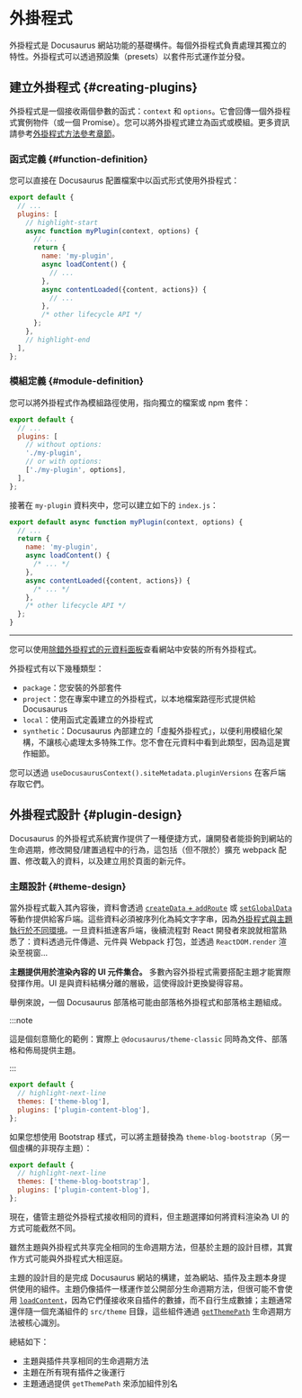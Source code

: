 # 外掛程式

外掛程式是 Docusaurus 網站功能的基礎構件。每個外掛程式負責處理其獨立的特性。外掛程式可以透過預設集（presets）以套件形式運作並分發。

## 建立外掛程式 {#creating-plugins}

外掛程式是一個接收兩個參數的函式：`context` 和 `options`。它會回傳一個外掛程式實例物件（或一個 Promise）。您可以將外掛程式建立為函式或模組。更多資訊請參考[外掛程式方法參考章節](../api/plugin-methods/README.mdx)。

### 函式定義 {#function-definition}

您可以直接在 Docusaurus 配置檔案中以函式形式使用外掛程式：

```js title="docusaurus.config.js"
export default {
  // ...
  plugins: [
    // highlight-start
    async function myPlugin(context, options) {
      // ...
      return {
        name: 'my-plugin',
        async loadContent() {
          // ...
        },
        async contentLoaded({content, actions}) {
          // ...
        },
        /* other lifecycle API */
      };
    },
    // highlight-end
  ],
};
```

### 模組定義 {#module-definition}

您可以將外掛程式作為模組路徑使用，指向獨立的檔案或 npm 套件：

```js title="docusaurus.config.js"
export default {
  // ...
  plugins: [
    // without options:
    './my-plugin',
    // or with options:
    ['./my-plugin', options],
  ],
};
```

接著在 `my-plugin` 資料夾中，您可以建立如下的 `index.js`：

```js title="my-plugin/index.js"
export default async function myPlugin(context, options) {
  // ...
  return {
    name: 'my-plugin',
    async loadContent() {
      /* ... */
    },
    async contentLoaded({content, actions}) {
      /* ... */
    },
    /* other lifecycle API */
  };
}
```

---

您可以使用[除錯外掛程式的元資料面板](/__docusaurus/debug/metadata)查看網站中安裝的所有外掛程式。

外掛程式有以下幾種類型：

- `package`：您安裝的外部套件
- `project`：您在專案中建立的外掛程式，以本地檔案路徑形式提供給 Docusaurus
- `local`：使用函式定義建立的外掛程式
- `synthetic`：Docusaurus 內部建立的「虛擬外掛程式」，以便利用模組化架構，不讓核心處理太多特殊工作。您不會在元資料中看到此類型，因為這是實作細節。

您可以透過 `useDocusaurusContext().siteMetadata.pluginVersions` 在客戶端存取它們。

## 外掛程式設計 {#plugin-design}

Docusaurus 的外掛程式系統實作提供了一種便捷方式，讓開發者能掛鉤到網站的生命週期，修改開發/建置過程中的行為，這包括（但不限於）擴充 webpack 配置、修改載入的資料，以及建立用於頁面的新元件。

### 主題設計 {#theme-design}

當外掛程式載入其內容後，資料會透過 [`createData` + `addRoute`](../api/plugin-methods/lifecycle-apis.mdx#addRoute) 或 [`setGlobalData`](../api/plugin-methods/lifecycle-apis.mdx#setGlobalData) 等動作提供給客戶端。這些資料必須被序列化為純文字字串，因為[外掛程式與主題執行於不同環境](./architecture.mdx)。一旦資料抵達客戶端，後續流程對 React 開發者來說就相當熟悉了：資料透過元件傳遞、元件與 Webpack 打包，並透過 `ReactDOM.render` 渲染至視窗...

**主題提供用於渲染內容的 UI 元件集合。** 多數內容外掛程式需要搭配主題才能實際發揮作用。UI 是與資料結構分離的層級，這使得設計更換變得容易。

舉例來說，一個 Docusaurus 部落格可能由部落格外掛程式和部落格主題組成。

:::note

這是個刻意簡化的範例：實際上 `@docusaurus/theme-classic` 同時為文件、部落格和佈局提供主題。

:::

```js title="docusaurus.config.js"
export default {
  // highlight-next-line
  themes: ['theme-blog'],
  plugins: ['plugin-content-blog'],
};
```

如果您想使用 Bootstrap 樣式，可以將主題替換為 `theme-blog-bootstrap`（另一個虛構的非現存主題）：

```js title="docusaurus.config.js"
export default {
  // highlight-next-line
  themes: ['theme-blog-bootstrap'],
  plugins: ['plugin-content-blog'],
};
```

現在，儘管主題從外掛程式接收相同的資料，但主題選擇如何將資料渲染為 UI 的方式可能截然不同。

雖然主題與外掛程式共享完全相同的生命週期方法，但基於主題的設計目標，其實作方式可能與外掛程式大相逕庭。

主題的設計目的是完成 Docusaurus 網站的構建，並為網站、插件及主題本身提供使用的組件。主題仍像插件一樣運作並公開部分生命週期方法，但很可能不會使用 [`loadContent`](../api/plugin-methods/lifecycle-apis.mdx#loadContent)，因為它們僅接收來自插件的數據，而不自行生成數據；主題通常還伴隨一個充滿組件的 `src/theme` 目錄，這些組件通過 [`getThemePath`](../api/plugin-methods/extend-infrastructure.mdx#getThemePath) 生命週期方法被核心識別。

總結如下：

- 主題與插件共享相同的生命週期方法
- 主題在所有現有插件之後運行
- 主題通過提供 `getThemePath` 來添加組件別名